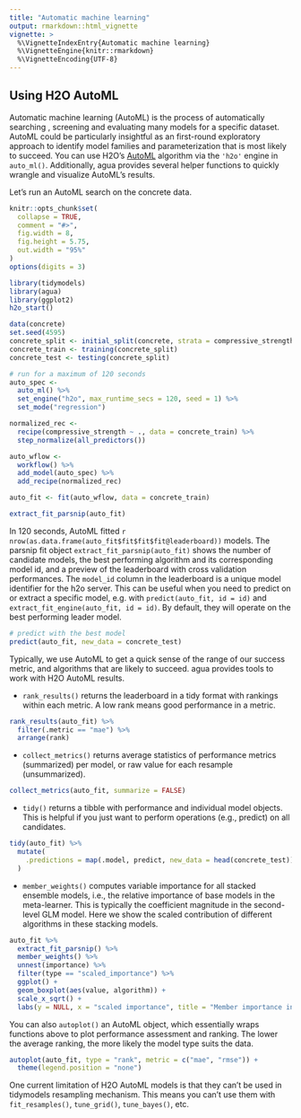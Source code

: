 ```yaml
---
title: "Automatic machine learning"
output: rmarkdown::html_vignette
vignette: >
  %\VignetteIndexEntry{Automatic machine learning}
  %\VignetteEngine{knitr::rmarkdown}
  %\VignetteEncoding{UTF-8}
---
```



## Using H2O AutoML

Automatic machine learning (AutoML) is the process of automatically searching , screening and evaluating many models for a specific dataset. AutoML could be particularly insightful as an first-round exploratory approach to identify model families and parameterization that is most likely to succeed. You can use H2O's [AutoML](https://docs.h2o.ai/h2o/latest-stable/h2o-docs/automl.html) algorithm via the `'h2o'` engine in `auto_ml()`. Additionally, agua provides several helper functions to quickly wrangle and visualize AutoML's results.

Let's run an AutoML search on the concrete data.

```r
knitr::opts_chunk$set(
  collapse = TRUE,
  comment = "#>",
  fig.width = 8,
  fig.height = 5.75,
  out.width = "95%"
)
options(digits = 3)
```

```r
library(tidymodels)
library(agua)
library(ggplot2)
h2o_start()

data(concrete)
set.seed(4595)
concrete_split <- initial_split(concrete, strata = compressive_strength)
concrete_train <- training(concrete_split)
concrete_test <- testing(concrete_split)

# run for a maximum of 120 seconds
auto_spec <-
  auto_ml() %>%
  set_engine("h2o", max_runtime_secs = 120, seed = 1) %>%
  set_mode("regression")

normalized_rec <-
  recipe(compressive_strength ~ ., data = concrete_train) %>%
  step_normalize(all_predictors())

auto_wflow <-
  workflow() %>%
  add_model(auto_spec) %>%
  add_recipe(normalized_rec)

auto_fit <- fit(auto_wflow, data = concrete_train)

extract_fit_parsnip(auto_fit)
```

In 120 seconds, AutoML fitted `r nrow(as.data.frame(auto_fit$fit$fit$fit@leaderboard))` models. The parsnip fit object `extract_fit_parsnip(auto_fit)` shows the number of candidate models, the best performing algorithm and its corresponding model id, and a preview
of the leaderboard with cross validation performances.  The `model_id` column in the leaderboard is a unique model identifier for the h2o server. This can be useful when you need to predict on or extract a specific model, e.g. with `predict(auto_fit, id = id)` and `extract_fit_engine(auto_fit, id = id)`. By default, they will operate on the best performing leader model.

```r
# predict with the best model
predict(auto_fit, new_data = concrete_test)
```

Typically, we use AutoML to get a quick sense of the range of our success metric, and algorithms that are likely to succeed. agua provides tools to work with H2O AutoML results.

- `rank_results()` returns the leaderboard in a tidy format with rankings within each metric. A low rank means good performance in a metric.

```r
rank_results(auto_fit) %>%
  filter(.metric == "mae") %>%
  arrange(rank)
```


- `collect_metrics()` returns average statistics of performance metrics (summarized) per model, or raw value for each resample (unsummarized).

```r
collect_metrics(auto_fit, summarize = FALSE)
```

- `tidy()` returns a tibble with performance and individual model objects. This is helpful if you just want to perform operations (e.g., predict) on all candidates.

```r
tidy(auto_fit) %>%
  mutate(
    .predictions = map(.model, predict, new_data = head(concrete_test))
  )
```

- `member_weights()` computes variable importance for all stacked ensemble models, i.e., the relative importance of base models in the meta-learner. This is typically the coefficient magnitude in the second-level GLM model. Here we show the scaled contribution of different algorithms in these stacking models.

```r
auto_fit %>%
  extract_fit_parsnip() %>%
  member_weights() %>%
  unnest(importance) %>%
  filter(type == "scaled_importance") %>%
  ggplot() +
  geom_boxplot(aes(value, algorithm)) +
  scale_x_sqrt() +
  labs(y = NULL, x = "scaled importance", title = "Member importance in stacked ensembles")
```


You can also `autoplot()` an AutoML object, which essentially wraps functions above to plot
performance assessment and ranking. The lower the average ranking, the more likely the model type suits the data.

```r
autoplot(auto_fit, type = "rank", metric = c("mae", "rmse")) +
  theme(legend.position = "none")
```

One current limitation of H2O AutoML models is that they can't be used in tidymodels
resampling mechanism. This means you can't use them with `fit_resamples()`, `tune_grid()`, `tune_bayes()`, etc.
